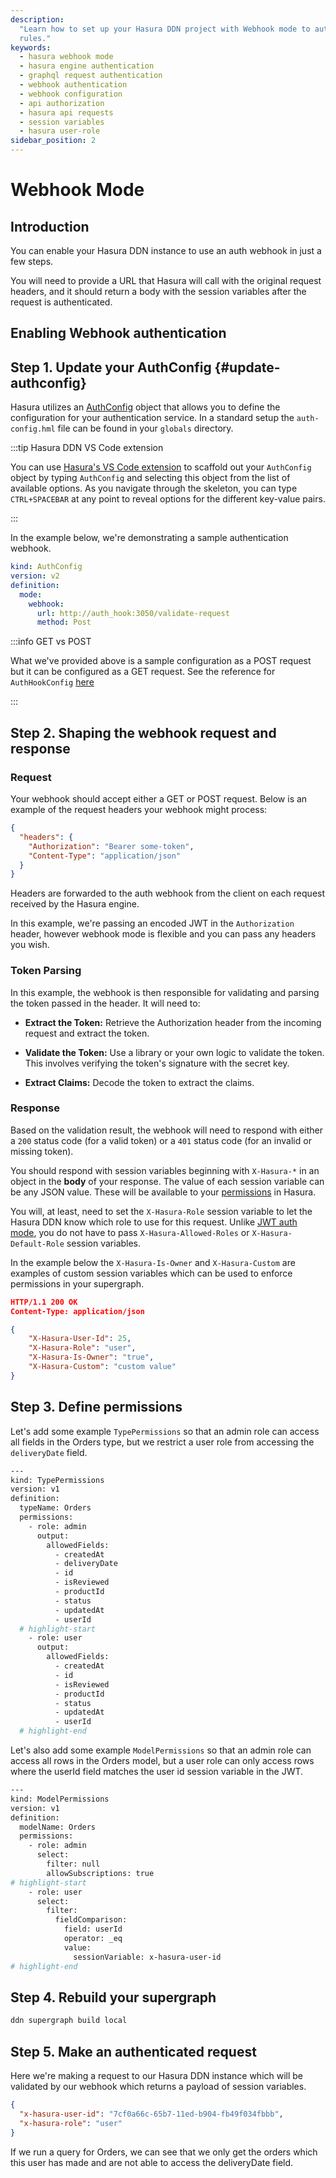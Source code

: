 ```yaml
---
description:
  "Learn how to set up your Hasura DDN project with Webhook mode to authenticate requests and apply access-control
  rules."
keywords:
  - hasura webhook mode
  - hasura engine authentication
  - graphql request authentication
  - webhook authentication
  - webhook configuration
  - api authorization
  - hasura api requests
  - session variables
  - hasura user-role
sidebar_position: 2
---
```



# Webhook Mode

## Introduction

You can enable your Hasura DDN instance to use an auth webhook in just a few steps.

You will need to provide a URL that Hasura will call with the original request headers, and it should return a body with
the session variables after the request is authenticated.

<Thumbnail src="/img/auth/auth-webhook-overview-diagram.png" alt="Authentication using webhooks" width="1000px" />

## Enabling Webhook authentication

## Step 1. Update your AuthConfig {#update-authconfig}

Hasura utilizes an [AuthConfig](/supergraph-modeling/auth-config.mdx) object that allows you to define the configuration
for your authentication service. In a standard setup the `auth-config.hml` file can be found in your `globals`
directory.

:::tip Hasura DDN VS Code extension

You can use [Hasura's VS Code extension](https://marketplace.visualstudio.com/items?itemName=HasuraHQ.hasura) to
scaffold out your `AuthConfig` object by typing `AuthConfig` and selecting this object from the list of available
options. As you navigate through the skeleton, you can type `CTRL+SPACEBAR` at any point to reveal options for the
different key-value pairs.

:::

In the example below, we're demonstrating a sample authentication webhook.

```yaml title="globals/metadata/auth-config.hml"
kind: AuthConfig
version: v2
definition:
  mode:
    webhook:
      url: http://auth_hook:3050/validate-request
      method: Post
```

:::info GET vs POST

What we've provided above is a sample configuration as a POST request but it can be configured as a GET request. See the
reference for `AuthHookConfig` [here](/supergraph-modeling/auth-config.mdx#authconfig-authhookconfig)

:::

## Step 2. Shaping the webhook request and response

### Request

Your webhook should accept either a GET or POST request. Below is an example of the request headers your webhook might
process:

```json title="Example headers present in a POST request to your webhook endpoint"
{
  "headers": {
    "Authorization": "Bearer some-token",
    "Content-Type": "application/json"
  }
}
```

Headers are forwarded to the auth webhook from the client on each request received by the Hasura engine.

In this example, we're passing an encoded JWT in the `Authorization` header, however webhook mode is flexible and you
can pass any headers you wish.

### Token Parsing

In this example, the webhook is then responsible for validating and parsing the token passed in the header. It will need
to:

- **Extract the Token:** Retrieve the Authorization header from the incoming request and extract the token.

- **Validate the Token:** Use a library or your own logic to validate the token. This involves verifying the token's
  signature with the secret key.

- **Extract Claims:** Decode the token to extract the claims.

### Response

Based on the validation result, the webhook will need to respond with either a `200` status code (for a valid token) or
a `401` status code (for an invalid or missing token).

You should respond with session variables beginning with `X-Hasura-*` in an object in the **body** of your response. The
value of each session variable can be any JSON value. These will be available to your
[permissions](/supergraph-modeling/permissions.mdx) in Hasura.

You will, at least, need to set the `X-Hasura-Role` session variable to let the Hasura DDN know which role to use for
this request. Unlike [JWT auth mode](auth/jwt/jwt-mode.mdx), you do not have to pass `X-Hasura-Allowed-Roles` or
`X-Hasura-Default-Role` session variables.

In the example below the `X-Hasura-Is-Owner` and `X-Hasura-Custom` are examples of custom session variables which can be
used to enforce permissions in your supergraph.

```json title="Example response from your webhook to Hasura DDN"
HTTP/1.1 200 OK
Content-Type: application/json

{
    "X-Hasura-User-Id": 25,
    "X-Hasura-Role": "user",
    "X-Hasura-Is-Owner": "true",
    "X-Hasura-Custom": "custom value"
}
```

## Step 3. Define permissions

Let's add some example `TypePermissions` so that an admin role can access all fields in the Orders type, but we restrict
a user role from accessing the `deliveryDate` field.

```bash title="Example TypePermissions for Orders type"
---
kind: TypePermissions
version: v1
definition:
  typeName: Orders
  permissions:
    - role: admin
      output:
        allowedFields:
          - createdAt
          - deliveryDate
          - id
          - isReviewed
          - productId
          - status
          - updatedAt
          - userId
  # highlight-start
    - role: user
      output:
        allowedFields:
          - createdAt
          - id
          - isReviewed
          - productId
          - status
          - updatedAt
          - userId
  # highlight-end
```

Let's also add some example `ModelPermissions` so that an admin role can access all rows in the Orders model, but a user
role can only access rows where the userId field matches the user id session variable in the JWT.

```bash title="Example ModelPermissions for Orders model"
---
kind: ModelPermissions
version: v1
definition:
  modelName: Orders
  permissions:
    - role: admin
      select:
        filter: null
        allowSubscriptions: true
# highlight-start
    - role: user
      select:
        filter:
          fieldComparison:
            field: userId
            operator: _eq
            value:
              sessionVariable: x-hasura-user-id
# highlight-end
```

## Step 4. Rebuild your supergraph

```bash title="For example, from the root of your project, run:"
ddn supergraph build local
```

## Step 5. Make an authenticated request

Here we're making a request to our Hasura DDN instance which will be validated by our webhook which returns a payload of
session variables.

```json title="Example response from our webhook to Hasura DDN"
{
  "x-hasura-user-id": "7cf0a66c-65b7-11ed-b904-fb49f034fbbb",
  "x-hasura-role": "user"
}
```

If we run a query for Orders, we can see that we only get the orders which this user has made and are not able to access
the deliveryDate field.

<Thumbnail
  src="/img/auth/console-auth-webhook-query-permissions-results.pngg"
  alt="Hasura console authentication using JWT"
/>
